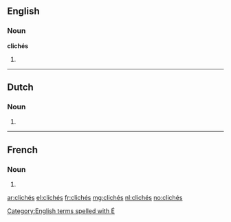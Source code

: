 ==English==

===Noun===
'''clichés'''

# {{plural of|cliché}}

[[Category:English terms spelled with É]]

----

==Dutch==

===Noun===
{{head|nl}}

# {{nl-noun-form|pl=1|cliché}}

----

==French==

===Noun===
{{head|fr|plural}} {{m-p}}

# {{plural of|cliché|lang=fr}}

[[ar:clichés]]
[[el:clichés]]
[[fr:clichés]]
[[mg:clichés]]
[[nl:clichés]]
[[no:clichés]]